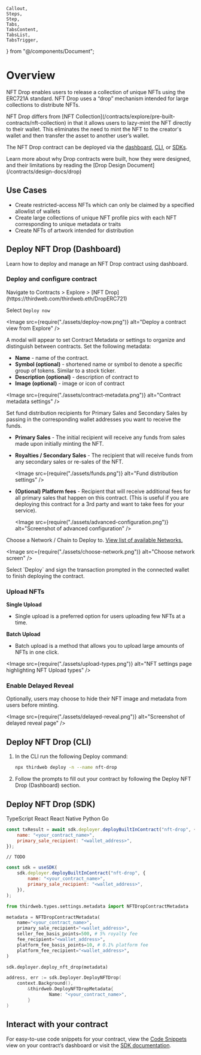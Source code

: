 	Callout,
	Steps,
	Step,
	Tabs,
	TabsContent,
	TabsList,
	TabsTrigger,
} from "@/components/Document";

# Overview

NFT Drop enables users to release a collection of unique NFTs using the ERC721A standard. NFT Drop uses a “drop” mechanism intended for large collections to distribute NFTs.

<Callout title="NFT Drop vs NFT Collection" variant="info">
	NFT Drop differs from [NFT
	Collection](/contracts/explore/pre-built-contracts/nft-collection) in that it
	allows users to lazy-mint the NFT directly to their wallet. This eliminates
	the need to mint the NFT to the creator's wallet and then transfer the asset
	to another user’s wallet.
</Callout>

The NFT Drop contract can be deployed via the [dashboard](/contracts/explore/pre-built-contracts/nft-drop#deploy-nft-drop-dashboard), [CLI](/contracts/explore/pre-built-contracts/nft-drop#deploy-nft-drop-cli), or [SDKs](/contracts/explore/pre-built-contracts/nft-drop#deploy-nft-drop-sdk).

<Callout title="Drop Design" variant="info">
	Learn more about why Drop contracts were built, how they were designed, and
	their limitations by reading the [Drop Design
	Document](/contracts/design-docs/drop)
</Callout>

## Use Cases

- Create restricted-access NFTs which can only be claimed by a specified allowlist of wallets
- Create large collections of unique NFT profile pics with each NFT corresponding to unique metadata or traits
- Create NFTs of artwork intended for distribution

## Deploy NFT Drop (Dashboard)

Learn how to deploy and manage an NFT Drop contract using dashboard.

### Deploy and configure contract

<Steps>

<Step title="Select Contract">
	Navigate to Contracts > Explore > [NFT
	Drop](https://thirdweb.com/thirdweb.eth/DropERC721)
</Step>

<Step title="Deploy">

Select `Deploy now`

<Image
	src={require("./assets/deploy-now.png")}
	alt="Deploy a contract view from Explore"
/>

</Step>

<Step title="Set Metadata">

A modal will appear to set Contract Metadata or settings to organize and distinguish between contracts. Set the following metadata:

- **Name** - name of the contract.
- **Symbol (optional)** - shortened name or symbol to denote a specific group of tokens. Similar to a stock ticker.
- **Description (optional)** - description of contract to
- **Image (optional)** - image or icon of contract

<Image
	src={require("./assets/contract-metadata.png")}
	alt="Contract metadata settings"
/>

</Step>

<Step title="Fund distribution">

Set fund distribution recipients for Primary Sales and Secondary Sales by passing in the corresponding wallet addresses you want to receive the funds.

- **Primary Sales** - The initial recipient will receive any funds from sales made upon initially minting the NFT.

- **Royalties / Secondary Sales** - The recipient that will receive funds from any secondary sales or re-sales of the NFT.

  <Image src={require("./assets/funds.png")} alt="Fund distribution settings" />

- **(Optional) Platform fees** - Recipient that will receive additional fees for all primary sales that happen on this contract. (This is useful if you are deploying this contract for a 3rd party and want to take fees for your service).

  <Image
  	src={require("./assets/advanced-configuration.png")}
  	alt="Screenshot of advanced configuration"
  />

</Step>

<Step title="Choose network">

Choose a Network / Chain to Deploy to. [View list of available Networks.](https://thirdweb.com/chainlist)

<Image
	src={require("./assets/choose-network.png")}
	alt="Choose network screen"
/>

</Step>

<Step title="Sign transaction">
	Select `Deploy` and sign the transaction prompted in the connected wallet to
	finish deploying the contract.
</Step>

</Steps>

### Upload NFTs

**Single Upload**

- Single upload is a preferred option for users uploading few NFTs at a time. 

**Batch Upload**

- Batch upload is a method that allows you to upload large amounts of NFTs in one click.

<Image
	src={require("./assets/upload-types.png")}
	alt="NFT settings page highlighting NFT Upload types"
/>

### Enable Delayed Reveal

Optionally, users may choose to hide their NFT image and metadata from users before minting.

<Image
	src={require("./assets/delayed-reveal.png")}
	alt="Screenshot of delayed reveal page"
/>

## Deploy NFT Drop (CLI)

1. In the CLI run the following Deploy command:

   ```bash
   npx thirdweb deploy -n --name nft-drop
   ```

2. Follow the prompts to fill out your contract by following the Deploy NFT Drop (Dashboard) section.

## Deploy NFT Drop (SDK)

<Tabs defaultValue="typescript">

<TabsList>
	<TabsTrigger value="typescript">TypeScript</TabsTrigger>
	<TabsTrigger value="react">React</TabsTrigger>
	<TabsTrigger value="react-native">React Native</TabsTrigger>
	<TabsTrigger value="python">Python</TabsTrigger>
	<TabsTrigger value="go">Go</TabsTrigger>
</TabsList>

<TabsContent value="typescript">

```jsx
const txResult = await sdk.deployer.deployBuiltInContract("nft-drop", {
	name: "<your_contract_name>",
	primary_sale_recipient: "<wallet_address>",
});
```

</TabsContent>

<TabsContent value="react">

```tsx
// TODO
```

</TabsContent>

<TabsContent value="react-native">

```jsx
const sdk = useSDK(
	sdk.deployer.deployBuiltInContract("nft-drop", {
		name: "<your_contract_name>",
		primary_sale_recipient: "<wallet_address>",
	}),
);
```

</TabsContent>

<TabsContent value="python">

```python
from thirdweb.types.settings.metadata import NFTDropContractMetadata

metadata = NFTDropContractMetadata(
	name="<your_contract_name>",
	primary_sale_recipient="<wallet_address>",
	seller_fee_basis_points=500, # 5% royalty fee
	fee_recipient="<wallet_address>",
	platform_fee_basis_points=10, # 0.1% platform fee
	platform_fee_recipient="<wallet_address>",
)

sdk.deployer.deploy_nft_drop(metadata)
```

</TabsContent>

<TabsContent value="go">

```go
address, err := sdk.Deployer.DeployNFTDrop(
	context.Background(),
		&thirdweb.DeployNFTDropMetadata{
				Name: "<your_contract_name>",
		}
)
```

</TabsContent>

</Tabs>

## Interact with your contract

For easy-to-use code snippets for your contract, view the [Code Snippets](/dashboard/build) view on your contract’s dashboard or visit the [SDK documentation](/contracts/interact/overview).
